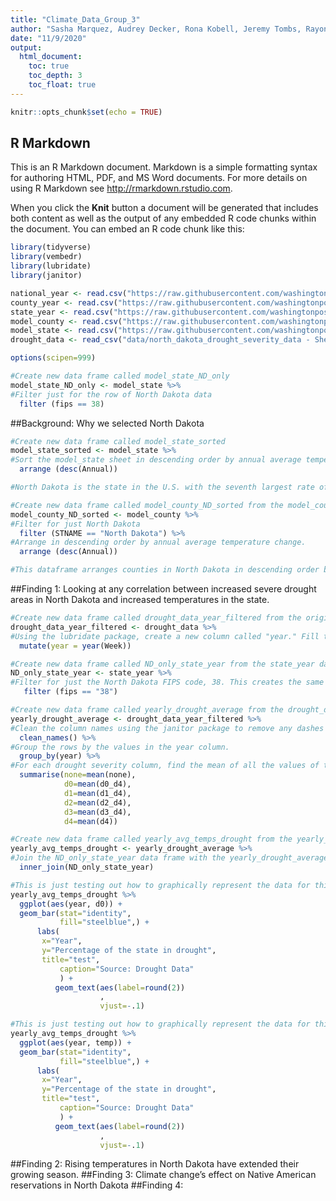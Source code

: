 ```yaml
---
title: "Climate_Data_Group_3"
author: "Sasha Marquez, Audrey Decker, Rona Kobell, Jeremy Tombs, Rayonna Burton"
date: "11/9/2020"
output:
  html_document:
    toc: true
    toc_depth: 3
    toc_float: true
---
```


```r
knitr::opts_chunk$set(echo = TRUE)
```

## R Markdown

This is an R Markdown document. Markdown is a simple formatting syntax for authoring HTML, PDF, and MS Word documents. For more details on using R Markdown see <http://rmarkdown.rstudio.com>.

When you click the **Knit** button a document will be generated that includes both content as well as the output of any embedded R code chunks within the document. You can embed an R code chunk like this:

```r

library(tidyverse)
library(vembedr)
library(lubridate)
library(janitor)

```

```r

national_year <- read.csv("https://raw.githubusercontent.com/washingtonpost/data-2C-beyond-the-limit-usa/main/data/processed/climdiv_national_year.csv")
county_year <- read.csv("https://raw.githubusercontent.com/washingtonpost/data-2C-beyond-the-limit-usa/main/data/processed/climdiv_county_year.csv")
state_year <- read.csv("https://raw.githubusercontent.com/washingtonpost/data-2C-beyond-the-limit-usa/main/data/processed/climdiv_state_year.csv")
model_county <- read.csv("https://raw.githubusercontent.com/washingtonpost/data-2C-beyond-the-limit-usa/main/data/processed/model_county.csv")
model_state <- read.csv("https://raw.githubusercontent.com/washingtonpost/data-2C-beyond-the-limit-usa/main/data/processed/model_state.csv")
drought_data <- read_csv("data/north_dakota_drought_severity_data - Sheet1.csv")

options(scipen=999)

```


```r
#Create new data frame called model_state_ND_only
model_state_ND_only <- model_state %>%
#Filter just for the row of North Dakota data  
  filter (fips == 38) 

```

##Background: Why we selected North Dakota
```r
#Create new data frame called model_state_sorted
model_state_sorted <- model_state %>%
#Sort the model_state sheet in descending order by annual average temperature change  
  arrange (desc(Annual))

#North Dakota is the state in the U.S. with the seventh largest rate of annual average temperature change. Each of the states with larger change are confined to one region: New England and the mid-Atlantic. North Dakota stands out as the first state on the list not in that region, but rather much closer to the Pacific coast. Some questions emerge: how does the high rate of temperature change affect crops grown in the state? How does the high rate of temperature change affect the growing season for agriculture in the state? Are there any correlated phenomena (ie. drought, rainfall, weather conditions, etc) that can be observed as a result of the high rate of temperature change? Why is the average annual temperature change in North Dakota more comparable to states in New England rather than other states around North Dakota?
```

```r
#Create new data frame called model_county_ND_sorted from the model_county data frame
model_county_ND_sorted <- model_county %>%
#Filter for just North Dakota  
  filter (STNAME == "North Dakota") %>%
#Arrange in descending order by annual average temperature change.  
  arrange (desc(Annual))

#This dataframe arranges counties in North Dakota in descending order by average annual temperature change. The top five counties listed are all in the northernmost part of the state, which poses some questions about what the agriculture is like there, what the terrain is like, what the population and industry is like, and how these are all affected by rising temperatures. Additionally, all top 5 counties have had average annual temperature increases of at least .31 degrees higher than the state average.

```


##Finding 1: Looking at any correlation between increased severe drought areas in North Dakota and increased temperatures in the state.
```r
#Create new data frame called drought_data_year_filtered from the original drought_data data frame. 
drought_data_year_filtered <- drought_data %>%
#Using the lubridate package, create a new column called "year." Fill that column with the years from the dates in the "Week" column.  
  mutate(year = year(Week))

```

```r
#Create new data frame called ND_only_state_year from the state_year data frame.
ND_only_state_year <- state_year %>%
#Filter for just the North Dakota FIPS code, 38. This creates the same data frame as state_year but includes only the rows pertaining to North Dakota.  
   filter (fips == "38")
```

```r
#Create new data frame called yearly_drought_average from the drought_data_year_filtered data frame,
yearly_drought_average <- drought_data_year_filtered %>%
#Clean the column names using the janitor package to remove any dashes and capital letters.  
  clean_names() %>%
#Group the rows by the values in the year column.  
  group_by(year) %>%
#For each drought severity column, find the mean of all the values of the weeks in that year. This way, when there's only one row per year, there will be an average of all 52 weeks' data in the row for the year.
  summarise(none=mean(none),
            d0=mean(d0_d4),
            d1=mean(d1_d4),
            d2=mean(d2_d4),
            d3=mean(d3_d4),
            d4=mean(d4))
```

```r
#Create new data frame called yearly_avg_temps_drought from the yearly_drought_average data frame.
yearly_avg_temps_drought <- yearly_drought_average %>%
#Join the ND_only_state_year data frame with the yearly_drought_average data frame. This will combine the two based on the column they have in common, year. It also eliminates any rows of years that are not common between the two data frames. This was important for ND_only_state_year, because the data frame listed every year from 1895, for which we did not have drought data for.
  inner_join(ND_only_state_year)
```

```r
#This is just testing out how to graphically represent the data for this finding. 
yearly_avg_temps_drought %>%
  ggplot(aes(year, d0)) +
  geom_bar(stat="identity",
           fill="steelblue",) +
      labs(
       x="Year",
       y="Percentage of the state in drought",
       title="test",
           caption="Source: Drought Data"
           ) +
          geom_text(aes(label=round(2))
                    ,
                    vjust=-.1)
```

```r
#This is just testing out how to graphically represent the data for this finding. 
yearly_avg_temps_drought %>%
  ggplot(aes(year, temp)) +
  geom_bar(stat="identity",
           fill="steelblue",) +
      labs(
       x="Year",
       y="Percentage of the state in drought",
       title="test",
           caption="Source: Drought Data"
           ) +
          geom_text(aes(label=round(2))
                    ,
                    vjust=-.1)

```

##Finding 2: Rising temperatures in North Dakota have extended their growing season.
##Finding 3: Climate change's effect on Native American reservations in North Dakota
##Finding 4: 